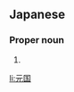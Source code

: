 ==Japanese==
{{ja-kanjitab|もと|くに|yomi=k}}

===Proper noun===
{{ja-pos|proper|もとくに}}

# {{given name|male|lang=ja|sort=もとくに}}

[[li:元国]]